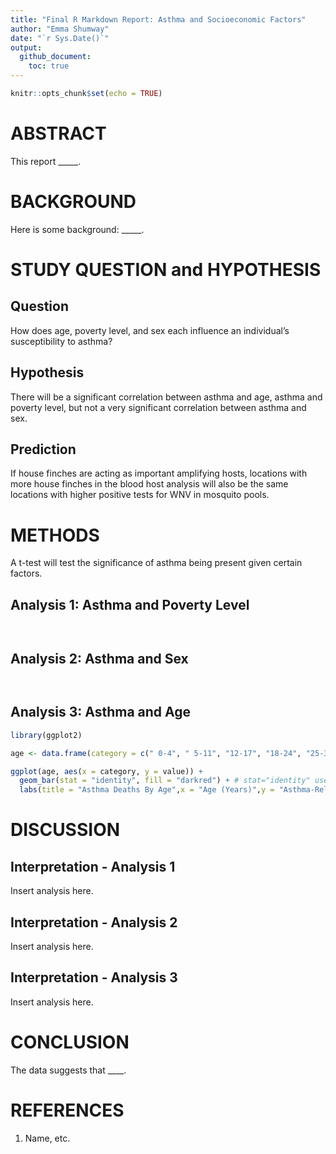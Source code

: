 ```yaml
---
title: "Final R Markdown Report: Asthma and Socioeconomic Factors"
author: "Emma Shumway"
date: "`r Sys.Date()`"
output:
  github_document:
    toc: true
---
```


```r
knitr::opts_chunk$set(echo = TRUE)
```
# ABSTRACT

This report _____.

# BACKGROUND

Here is some background: _____.

# STUDY QUESTION and HYPOTHESIS

## Question  

How does age, poverty level, and sex each influence an individual’s susceptibility to asthma?

## Hypothesis 

There will be a significant correlation between asthma and age, asthma and poverty level, but not a very significant correlation between asthma and sex.

## Prediction

If house finches are acting as important amplifying hosts, locations with more house finches in the blood host analysis will also be the same locations with higher positive tests for WNV in mosquito pools.

# METHODS

A t-test will test the significance of asthma being present given certain factors.

## Analysis 1: Asthma and Poverty Level
```
```

```
```

## Analysis 2: Asthma and Sex
```
```


```
```
## Analysis 3: Asthma and Age
```r
library(ggplot2)

age <- data.frame(category = c(" 0-4", " 5-11", "12-17", "18-24", "25-34", "35-64", "65+"), value = c(1.4, 2.4, 2.0, 3.8, 6.4, 11.5, 27.1))

ggplot(age, aes(x = category, y = value)) +
  geom_bar(stat = "identity", fill = "darkred") + # stat="identity" uses y-values directly
  labs(title = "Asthma Deaths By Age",x = "Age (Years)",y = "Asthma-Related Deaths Per Million")

```

# DISCUSSION

## Interpretation - Analysis 1

Insert analysis here.

## Interpretation - Analysis 2

Insert analysis here.

## Interpretation - Analysis 3

Insert analysis here.

# CONCLUSION

The data suggests that ____.

# REFERENCES     

1. Name, etc.